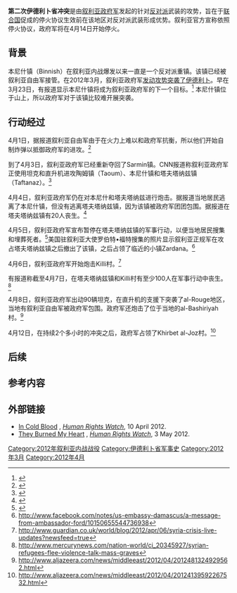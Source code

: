 {{noteTA
|G1 = 地名
|1 = zh-tw:伊德利布; zh-hans:伊德利卜;
}}
{{infobox military conflict
| conflict    = 第二次伊德利卜省冲突
| partof      = [[叙利亚内战|叙利亚内战]]
| date        = 2012年3月31日至4月14日<br>({{Age in months, weeks and days|month1=03|day1=31|year1=2012|month2=04|day2=14|year2=2012}})
| place       = [[叙利亚|叙利亚]][[伊德利卜省|伊德利卜省]]
| result      = 叙利亚政府军获胜
*叙利亚政府军重新夺回了{{en-link|Sarmin镇|Sarmin}}、{{en-link|Zardana镇|Zardana}}和{{en-link|塔夫塔纳兹镇|Taftanaz}}
| combatant1  = [[File:Syria-flag_1932-58_1961-63.svg|22px]]叙利亚反对派
*[[叙利亚自由军|叙利亚自由军]]
| combatant2  = {{flagicon|Syria}} 叙利亚政府军
| strength1   = 400名武装分子
| strength2   = 1000名政府军，90辆坦克
| units1 = 未知
| units2 = 叙利亚第一装甲师
*第76装甲旅<ref>{{Cite web |url=http://www.hrw.org/node/106869/section/3 |title=存档副本 |accessdate=2014-04-19 |archive-date=2014-10-25 |archive-url=https://web.archive.org/web/20141025180947/http://www.hrw.org/node/106869/section/3 |dead-url=no }}</ref>
第86装甲旅
| casualties1 = 100人以上被杀（包括平民）<ref>[http://www.mercurynews.com/nation-world/ci_20345927/syrian-refugees-flee-violence-talk-mass-graves Syrian refugees flee violence, talk of mass graves]</ref>
| casualties2 = 58名士兵丧生<br/>至少5辆坦克被摧毁<ref>{{Cite web |url=http://articles.latimes.com/2012/apr/01/world/la-fg-syria-idlib-offensive-20120401/2 |title=Outgunned Syria rebels turn to homemade bombs |accessdate=2014-04-19 |archive-date=2014-12-11 |archive-url=https://web.archive.org/web/20141211010347/http://articles.latimes.com/2012/apr/01/world/la-fg-syria-idlib-offensive-20120401/2 |dead-url=no }}</ref>
| casualties3 = 
| notes       = 
}}

'''第二次伊德利卜省冲突'''是由[[敘利亞武裝部隊|叙利亚政府军]]发起的针对[[叙利亚反对派|反对派]]武装的攻势，旨在于[[联合国|联合国]]促成的停火协议生效前在该地区对反对派武装形成优势。叙利亚官方宣称依照停火协议，政府军将在4月14日开始停火。

==背景==
{{main|第一次伊德利卜省冲突}}

本尼什镇（Binnish）在叙利亚内战爆发以来一直是一个反对派重镇。该镇已经被叙利亚自由军接管。在2012年3月，叙利亚政府军[[伊德利卜市战役|发动攻势突袭了伊德利卜]]。早在3月23日，有报道显示本尼什镇将成为叙利亚政府军的下一个目标。<ref>{{cite web |url=http://sfluxe.com/2012/03/23/binnish-be-hell-world-news/ |title=存档副本 |accessdate=2014年10月25日 |deadurl=yes |archiveurl=https://archive.is/20120714075756/http://sfluxe.com/2012/03/23/binnish-be-hell-world-news/ |archivedate=2012年7月14日 |df= }}</ref> 本尼什镇位于山上，所以政府军对于该镇比较难开展突袭。

==行动经过==

4月1日，据报道叙利亚自由军由于在火力上难以和政府军抗衡，所以他们开始自制炸弹以抵御政府军的进攻。<ref name=latimesidl>{{Cite web |url=http://articles.latimes.com/2012/apr/01/world/la-fg-syria-idlib-offensive-20120401/2 |title=存档副本 |accessdate=2014-04-19 |archive-date=2014-12-11 |archive-url=https://web.archive.org/web/20141211010347/http://articles.latimes.com/2012/apr/01/world/la-fg-syria-idlib-offensive-20120401/2 |dead-url=no }}</ref>

到了4月3日，叙利亚政府军已经重新夺回了Sarmin镇。CNN报道称叙利亚政府军正使用坦克和直升机进攻陶姆镇（Taoum）、本尼什镇和塔夫塔纳兹镇（Taftanaz）。<ref>{{cite web |url=http://articles.cnn.com/2012-04-03/middleeast/world_meast_syria-unrest_1_president-bashar-al-assad-idlib-local-coordination-committees?_s=PM:MIDDLEEAST |title=存档副本 |accessdate=2014-04-19 |deadurl=yes |archiveurl=https://web.archive.org/web/20120425211104/http://articles.cnn.com/2012-04-03/middleeast/world_meast_syria-unrest_1_president-bashar-al-assad-idlib-local-coordination-committees?_s=PM:MIDDLEEAST |archivedate=2012-04-25 }}</ref>

4月4日，叙利亚政府军仍在对本尼什和塔夫塔纳兹进行炮击。据报道当地居民逃离了本尼什镇，但没有逃离塔夫塔纳兹镇，因为该镇被政府军团团包围。据报道在塔夫塔纳兹镇有20人丧生。<ref>{{Cite web |url=http://www.cnn.com/2012/04/04/world/meast/syria-unrest/index.html?hpt=hp_t3 |title=存档副本 |accessdate=2014-04-19 |archive-date=2017-10-11 |archive-url=https://web.archive.org/web/20171011161311/http://www.cnn.com/2012/04/04/world/meast/syria-unrest/index.html?hpt=hp_t3 |dead-url=no }}</ref>

4月5日，叙利亚政府军宣布暂停在塔夫塔纳兹镇的军事行动，以便当地居民搜集和埋葬死者。<ref>{{cite web||||}}</ref>美国驻叙利亚大使罗伯特•福特搜集的照片显示叙利亚正规军在攻占塔夫塔纳兹镇之后撤出了该镇，之后占领了临近的小镇Zardana。<ref>http://www.facebook.com/notes/us-embassy-damascus/a-message-from-ambassador-ford/10150655544736938</ref>  

4月6日，叙利亚政府军开始炮击Killi村。<ref>http://www.guardian.co.uk/world/blog/2012/apr/06/syria-crisis-live-updates?newsfeed=true</ref>

有报道称截至4月7日，在塔夫塔纳兹镇和Killi村有至少100人在军事行动中丧生。<ref>http://www.mercurynews.com/nation-world/ci_20345927/syrian-refugees-flee-violence-talk-mass-graves</ref> 

4月8日，叙利亚政府军出动90辆坦克，在直升机的支援下突袭了al-Rouge地区，当地有叙利亚自由军被政府军包围。政府军还炮击了位于当地的al-Bashiriyah村。<ref>http://www.aljazeera.com/news/middleeast/2012/04/2012481324929562.html</ref> 

4月12日，在持续2个多小时的冲突之后，政府军占领了Khirbet al-Joz村。<ref>http://www.aljazeera.com/news/middleeast/2012/04/20124139592267532.html</ref>

==后续==
{{main|{{en-link|第三次伊德利卜省冲突|Idlib Governorate clashes (June 2012–April 2013)}}}}

==参考内容==
{{reflist|30em}}

== 外部链接 ==
*[http://www.hrw.org/reports/2012/04/09/cold-blood In Cold Blood] {{Wayback|url=http://www.hrw.org/reports/2012/04/09/cold-blood |date=20150406042230 }}, ''[[Human_Rights_Watch|Human Rights Watch]]'', 10 April 2012.
*[http://www.hrw.org/reports/2012/05/02/they-burned-my-heart They Burned My Heart] {{Wayback|url=http://www.hrw.org/reports/2012/05/02/they-burned-my-heart |date=20141025205848 }}, ''[[Human_Rights_Watch|Human Rights Watch]]'', 3 May 2012.

[[Category:2012年叙利亚内战战役|Category:2012年叙利亚内战战役]]
[[Category:伊德利卜省军事史|Category:伊德利卜省军事史]]
[[Category:2012年3月|Category:2012年3月]]
[[Category:2012年4月|Category:2012年4月]]